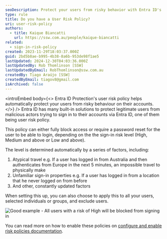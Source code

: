 ```yaml
---
seoDescription: Protect your users from risky behavior with Entra ID's user risk policy, automatically blocking or requiring password resets based on sign-in risk levels.
type: rule
title: Do you have a User Risk Policy?
uri: user-risk-policy
authors:
  - title: Kaique Biancatti
    url: https://ssw.com.au/people/kaique-biancatti
related:
  - sign-in-risk-policy
created: 2023-11-29T18:03:37.000Z
guid: 2bd5b8ae-b995-4b38-8a6b-953de98f1ae5
lastUpdated: 2024-12-30T04:03:36.000Z
lastUpdatedBy: Rob Thomlinson [SSW]
lastUpdatedByEmail: RobThomlinson@ssw.com.au
createdBy: Tiago Araújo [SSW]
createdByEmail: tiagov8@gmail.com
isArchived: false
---
```


<introEmbed
  body={<>
Entra ID Protection's user risk policy helps automatically protect your users from risky behaviour on their accounts.
  </>}
/>
Entra ID has many built-in solutions to protect legitimate users from malicious actors trying to sign in to their accounts via Entra ID, one of them being user risk policy.

This policy can either fully block access or require a password reset for the user to be able to login, depending on the the sign-in risk level (High, Medium and above or Low and above).

The level is determined automatically by a series of factors, including:

1. Atypical travel e.g. If a user has logged in from Australia and then authenticates from Europe in the next 5 minutes, an impossible travel to physically make
2. Unfamiliar sign-in properties e.g. If a user has logged in from a location that he never logged on from before
3. And other, constantly updated factors

When setting this up, you can also choose to apply this to all your users, selected individuals or groups, and exclude users.

![Good example - All users with a risk of High will be blocked from signing in](/uploads/rules/user-risk-policy/userrisk.jpg)

You can read more on how to enable these policies on [configure and enable risk policies documentation](https://learn.microsoft.com/en-us/entra/id-protection/howto-identity-protection-configure-risk-policies?WT.mc_id=ES-MVP-33518).
